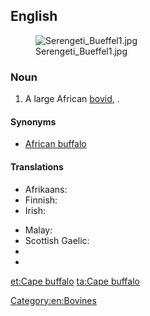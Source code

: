 ==English==
[[File:Serengeti Bueffel1.jpg|thumb]]

===Noun===
{{wikipedia|African Buffalo}}
{{en-noun|head=[[cape|Cape]] [[buffalo]]}}

# A large African [[bovid]], {{taxlink|Syncerus caffer|species}}.

====Synonyms====
* [[African buffalo]]

====Translations====
{{trans-top|large African bovid}}
* Afrikaans: {{t|af|buffel}}
* Finnish: {{t|fi|kafferipuhveli}}
* Irish: {{t|ga|buabhall rinne|m}}
{{trans-mid}}
* Malay: {{t|ms|kerbau Afrika}}
* Scottish Gaelic: {{t|gd|buabhall Ceap|m}}
* {{trreq|xh}}
* {{trreq|zu}}
{{trans-bottom}}

[[Category:en:Bovines]]

[[et:Cape buffalo]]
[[ta:Cape buffalo]]